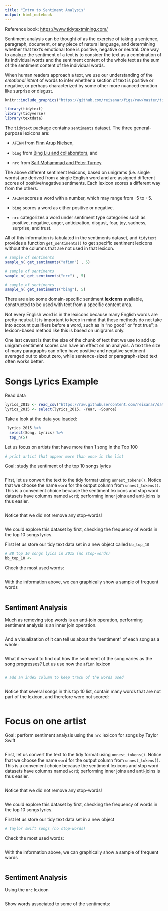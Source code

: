 ```yaml
---
title: "Intro to Sentiment Analysis"
output: html_notebook
---
```


Reference book: 
<https://www.tidytextmining.com/>

Sentiment analysis can be thought of as the exercise of taking a sentence,
paragraph, document, or any piece of natural language, and determining
whether that text's emotional tone is positive, negative or neutral. One way to
analyze the sentiment of a text is to consider the text as a combination of its
individual words and the sentiment content of the whole text as the sum of the
sentiment content of the individual words.

When human readers approach a text, we use our understanding of the _emotional intent_ of words to infer whether a section of text is positive or negative, or perhaps characterized by some other more nuanced emotion like surprise or disgust. 


```r
knitr::include_graphics("https://github.com/reisanar/figs/raw/master/tidy_text_mining.png")
```




```r
library(tidytext)
library(tidyverse)
library(textdata)
```

The `tidytext` package contains `sentiments` dataset. The three general-purpose lexicons are:

- `AFINN` from [Finn Arup Nielsen](http://www2.imm.dtu.dk/pubdb/views/publication_details.php?id=6010),

- `bing` from [Bing Liu and collaborators](https://www.cs.uic.edu/~liub/FBS/sentiment-analysis.html), and

- `nrc` from [Saif Mohammad and Peter Turney](http://saifmohammad.com/WebPages/NRC-Emotion-Lexicon.htm).


The above different sentiment lexicons, based on unigrams (i.e. single words) are derived from a single English word and are assigned different scores of positive/negative sentiments. Each lexicon scores a different way from the others. 

- `AFINN` scores a word with a number, which may range from -5 to +5. 

- `bing` scores a word as either positive or negative. 

- `nrc` categorizes a word under sentiment type categories such as positive, negative, anger, anticipation, disgust, fear, joy, sadness, surprise, and trust.


All of this information is tabulated in the sentiments dataset, and `tidytext` provides a function `get_sentiments()` to get specific sentiment lexicons without the columns that are not used in that lexicon.

```r
# sample of sentiments
sample_n( get_sentiments("afinn") , 5)
```

```r
# sample of sentiments
sample_n( get_sentiments("nrc") , 5)
```

```r
# sample of sentiments
sample_n( get_sentiments("bing"), 5)
```


There are also some domain-specific sentiment **lexicons** available, constructed to be used with text from a specific content area. 

Not every English word is in the lexicons because many English words are pretty neutral. It is important to keep in mind that these methods do not take into account qualifiers before a word, such as in "no good" or "not true"; a lexicon-based method like this is based on unigrams only. 

One last caveat is that the size of the chunk of text that we use to add up unigram sentiment scores can have an effect on an analysis. A text the size of many paragraphs can often have positive and negative sentiment averaged out to about zero, while sentence-sized or paragraph-sized text often works better.



# Songs Lyrics Example


Read data

```r
lyrics_2015 <- read_csv("https://raw.githubusercontent.com/reisanar/datasets/master/BB_top100_2015.csv")
lyrics_2015 <- select(lyrics_2015, -Year, -Source)
```

Take a look at the data you loaded:

```r
 lyrics_2015 %>%
  select(Song, Lyrics) %>%
  top_n(5)
```

Let us focus on artists that have more than 1 song in the Top 100 

```r
# print artist that appear more than once in the list

```

Goal: study the sentiment of the top 10 songs lyrics


```r

```


First, let us convert the text to the tidy format using `unnest_tokens()`. Notice that we choose the name `word` for the output column from `unnest_tokens()`. This is a convenient choice because the sentiment lexicons and stop word datasets have columns named `word`; performing inner joins and anti-joins is thus easier.


```r

```

Notice that we did not remove any stop-words!

```r

```


We could explore this dataset by first, checking the frequency of words in the top 10 songs lyrics.

First let us store our tidy text data set in a new object called `bb_top_10`

```r
# BB top 10 songs lyics in 2015 (no stop-words)
bb_top_10 <- 
```

Check the most used words:

```r

```

With the information above, we can graphically show a sample of frequent words

```r

```




## Sentiment Analysis 

Much as removing stop words is an anti-join operation, performing sentiment analysis is an inner join operation.

```r

```

And a visualization of it can tell us about the "sentiment" of each song as a whole:

```r

```


What if we want to find out how the sentiment of the song varies as the song progresses? Let us use now the `afinn` lexicon

```r

```


```r
# add an index column to keep track of the words used 


```

```r

```


Notice that several songs in this top 10 list, contain many words that are not part of the lexicon, and therefore were not scored:

```r

```


# Focus on one artist



Goal: perform sentiment analysis using the `nrc` lexicon for songs by Taylor Swift

```r

```


First, let us convert the text to the tidy format using `unnest_tokens()`. Notice that we choose the name `word` for the output column from `unnest_tokens()`. This is a convenient choice because the sentiment lexicons and stop word datasets have columns named `word`; performing inner joins and anti-joins is thus easier.


```r

```

Notice that we did not remove any stop-words!

```r

```


We could explore this dataset by first, checking the frequency of words in the top 10 songs lyrics.

First let us store our tidy text data set in a new object

```r
# taylor swift songs (no stop-words)

```

Check the most used words:

```r

```

With the information above, we can graphically show a sample of frequent words

```r

```




## Sentiment Analysis 

Using the `nrc` lexicon

```r
 
```

Show words associated to some of the sentiments:

```r

```
